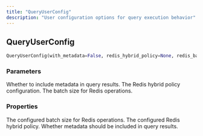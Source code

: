 ```yaml
---
title: "QueryUserConfig"
description: "User configuration options for query execution behavior"
---
```


## QueryUserConfig

```python
QueryUserConfig(with_metadata=False, redis_hybrid_policy=None, redis_batch_size=250)
```

### Parameters

<ParamField path="with_metadata" type="bool" default="False">
Whether to include metadata in query results.
</ParamField>

<ParamField path="redis_hybrid_policy" type="str | None" default="None">
The Redis hybrid policy configuration.
</ParamField>

<ParamField path="redis_batch_size" type="int | None" default="250">
The batch size for Redis operations.
</ParamField>

### Properties

<ParamField path="redis_batch_size" type="int | None">
The configured batch size for Redis operations.
</ParamField>

<ParamField path="redis_hybrid_policy" type="str | None">
The configured Redis hybrid policy.
</ParamField>

<ParamField path="with_metadata" type="bool">
Whether metadata should be included in query results.
</ParamField>